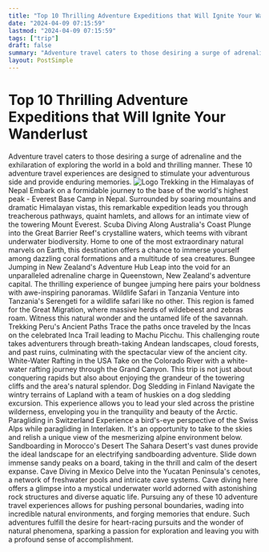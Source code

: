 ```yaml
---
title: "Top 10 Thrilling Adventure Expeditions that Will Ignite Your Wanderlust"
date: "2024-04-09 07:15:59"
lastmod: "2024-04-09 07:15:59"
tags: ["trip"]
draft: false
summary: "Adventure travel caters to those desiring a surge of adrenaline and the exhilaration of exploring the world in a bold and thrilling manner. These 10 adventure travel experiences are designed to stimulate your adventurous side and provide enduring memories."
layout: PostSimple
---
```

# Top 10 Thrilling Adventure Expeditions that Will Ignite Your Wanderlust
Adventure travel caters to those desiring a surge of adrenaline and the exhilaration of exploring the world in a bold and thrilling manner. These 10 adventure travel experiences are designed to stimulate your adventurous side and provide enduring memories.
<img alt="Logo" class="lazyImg" data-src="https://cdn.seniorsselection.com/src_image/996dac0715a5702dc3d2e9fe57f41a7e.webp" src="/statics/image/loading.webp"/>
Trekking in the Himalayas of Nepal
Embark on a formidable journey to the base of the world's highest peak - Everest Base Camp in Nepal. Surrounded by soaring mountains and dramatic Himalayan vistas, this remarkable expedition leads you through treacherous pathways, quaint hamlets, and allows for an intimate view of the towering Mount Everest.
Scuba Diving Along Australia's Coast
Plunge into the Great Barrier Reef's crystalline waters, which teems with vibrant underwater biodiversity. Home to one of the most extraordinary natural marvels on Earth, this destination offers a chance to immerse yourself among dazzling coral formations and a multitude of sea creatures.
Bungee Jumping in New Zealand's Adventure Hub
Leap into the void for an unparalleled adrenaline charge in Queenstown, New Zealand's adventure capital. The thrilling experience of bungee jumping here pairs your boldness with awe-inspiring panoramas.
Wildlife Safari in Tanzania
Venture into Tanzania's Serengeti for a wildlife safari like no other. This region is famed for the Great Migration, where massive herds of wildebeest and zebras roam. Witness this natural wonder and the untamed life of the savannah.
Trekking Peru's Ancient Paths
Trace the paths once traveled by the Incas on the celebrated Inca Trail leading to Machu Picchu. This challenging route takes adventurers through breath-taking Andean landscapes, cloud forests, and past ruins, culminating with the spectacular view of the ancient city.
White-Water Rafting in the USA
Take on the Colorado River with a white-water rafting journey through the Grand Canyon. This trip is not just about conquering rapids but also about enjoying the grandeur of the towering cliffs and the area's natural splendor.
Dog Sledding in Finland
Navigate the wintry terrains of Lapland with a team of huskies on a dog sledding excursion. This experience allows you to lead your sled across the pristine wilderness, enveloping you in the tranquility and beauty of the Arctic.
Paragliding in Switzerland
Experience a bird's-eye perspective of the Swiss Alps while paragliding in Interlaken. It's an opportunity to take to the skies and relish a unique view of the mesmerizing alpine environment below.
Sandboarding in Morocco's Desert
The Sahara Desert's vast dunes provide the ideal landscape for an electrifying sandboarding adventure. Slide down immense sandy peaks on a board, taking in the thrill and calm of the desert expanse.
Cave Diving in Mexico
Delve into the Yucatan Peninsula's cenotes, a network of freshwater pools and intricate cave systems. Cave diving here offers a glimpse into a mystical underwater world adorned with astonishing rock structures and diverse aquatic life.
Pursuing any of these 10 adventure travel experiences allows for pushing personal boundaries, wading into incredible natural environments, and forging memories that endure. Such adventures fulfill the desire for heart-racing pursuits and the wonder of natural phenomena, sparking a passion for exploration and leaving you with a profound sense of accomplishment.
        